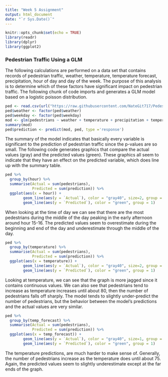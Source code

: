 ---
title: "Week 5 Assignment"
output: html_document
date: "`r Sys.Date()`"
---

```{r setup, include=TRUE, warning = FALSE, message = FALSE}
knitr::opts_chunk$set(echo = TRUE)
library(readr)
library(dplyr)
library(ggplot2)
```
### Pedestrian Traffic Using a GLM
The following calculations are performed on a data set that contains records of pedestrian traffic, weather, temperature, temperature forecast, precipitation, hour of day and day of the week. The purpose of this analysis is to determine which of these factors have significant impact on pedestrian traffic. The following chunk of code imports and generates a GLM model based on a logistic poisson distribution.
```{r}
ped <- read.csv(url("https://raw.githubusercontent.com/NateGit717/Pedestrian_Traffic_GLM/main/pedestrian.csv"))
ped$weather <- factor(ped$weather)
ped$weekday <- factor(ped$weekday)
mod <- glm(pedestrians ~ weather + temperature + precipitation + temperature + precipitation + hour + weekday + temp_forecast, family = poisson(link="log"), data=ped)
summary(mod)
ped$prediction <- predict(mod, ped, type ='response')
```
The summary of the model indicates that basically every variable is significant to the prediction of pedestrian traffic since the p-values are so small. The following code generates graphics that compare the actual values (gray) and the predicted values (green). These graphics all seem to indicate that they have an effect on the predicted variable, which does line up with the summary table.
```{r}
ped %>%
  group_by(hour) %>%
  summarise(Actual = sum(pedestrians),
            Predicted = sum(prediction)) %>%
  ggplot(aes(x = hour)) +
        geom_line(aes(y = `Actual`), color = "gray40", size=2, group = 1)+
        geom_line(aes(y = `Predicted`), color = "green", group = 1)

```

When looking at the time of day we can see that there are the most pedestrians during the middle of the day peaking in the early afternoon around hour 15-16. The predicted values seem to overestimate during the beginning and end of the day and underestimate through the middle of the day.

```{r}
ped %>%
  group_by(temperature) %>%
  summarise(Actual = sum(pedestrians),
            Predicted = sum(prediction)) %>%
  ggplot(aes(x = temperature)) +
        geom_line(aes(y = `Actual`), color = "gray40", size=2, group = 1)+
        geom_line(aes(y = `Predicted`), color = "green", group = 1)
```

Looking at temperature, we can see that the graph is more jagged since it contains continuous values. We can also see that pedestrians tend to increase as temperature increases until about 80, then the number of pedestrians falls off sharply. The model tends to slightly under-predict the number of pedestrians, but the behavior between the model's predictions and the actual values are very similar.

```{r}
ped %>%
  group_by(temp_forecast) %>%
  summarise(Actual = sum(pedestrians),
            Predicted = sum(prediction)) %>%
  ggplot(aes(x = temp_forecast)) +
        geom_line(aes(y = `Actual`), color = "gray40", size=1, group = 1)+
        geom_line(aes(y = `Predicted`), color = "green", group = 1)
```

The temperature predictions, are much harder to make sense of. Generally, the number of pedestrians increase as the temperature does until about 75. Again, the predicted values seem to slightly underestimate except at the far ends of the graph.
